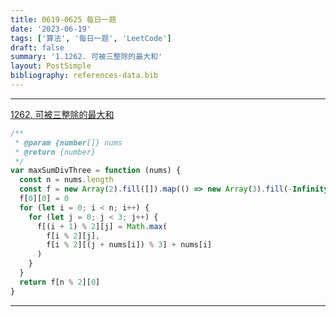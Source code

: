 ```yaml
---
title: 0619-0625 每日一题
date: '2023-06-19'
tags: ['算法', '每日一题', 'LeetCode']
draft: false
summary: '1.1262. 可被三整除的最大和'
layout: PostSimple
bibliography: references-data.bib
---
```


---

[1262. 可被三整除的最大和](https://leetcode.cn/problems/greatest-sum-divisible-by-three/)

```js
/**
 * @param {number[]} nums
 * @return {number}
 */
var maxSumDivThree = function (nums) {
  const n = nums.length
  const f = new Array(2).fill([]).map(() => new Array(3).fill(-Infinity))
  f[0][0] = 0
  for (let i = 0; i < n; i++) {
    for (let j = 0; j < 3; j++) {
      f[(i + 1) % 2][j] = Math.max(
        f[i % 2][j],
        f[i % 2][(j + nums[i]) % 3] + nums[i]
      )
    }
  }
  return f[n % 2][0]
}
```

---

